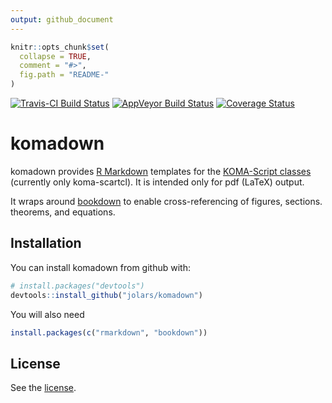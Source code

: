 ```yaml
---
output: github_document
---
```


<!-- README.md is generated from README.Rmd. Please edit that file -->

```r
knitr::opts_chunk$set(
  collapse = TRUE,
  comment = "#>",
  fig.path = "README-"
)
```

[![Travis-CI Build Status](https://travis-ci.org/jolars/komadown.svg?branch=master)](https://travis-ci.org/jolars/komadown)
[![AppVeyor Build Status](https://ci.appveyor.com/api/projects/status/github/jolars/komadown?branch=master&svg=true)](https://ci.appveyor.com/project/jolars/komadown)
[![Coverage Status](https://img.shields.io/codecov/c/github/jolars/komadown/master.svg)](https://codecov.io/github/jolars/komadown?branch=master)

# komadown

komadown provides [R Markdown](http://rmarkdown.rstudio.com/) templates for the
[KOMA-Script classes](https://komascript.de/) (currently only koma-scartcl).
It is intended only for pdf (LaTeX) output.

It wraps around [bookdown](https://github.com/rstudio/bookdown) to enable
cross-referencing of figures, sections. theorems, and equations.

## Installation

You can install komadown from github with:

```r
# install.packages("devtools")
devtools::install_github("jolars/komadown")
```

You will also need

```r
install.packages(c("rmarkdown", "bookdown"))
```

## License

See the [license](LICENSE).
